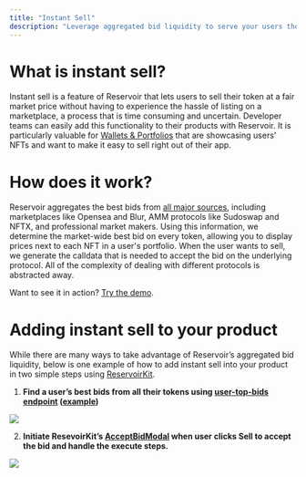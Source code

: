 ```yaml
---
title: "Instant Sell"
description: "Leverage aggregated bid liquidity to serve your users the best bids on their NFTs"
---
```


# What is instant sell?

Instant sell is a feature of Reservoir that lets users to sell their token at a fair market price without having to experience the hassle of listing on a marketplace, a process that is time consuming and uncertain. Developer teams can easily add this functionality to their products with Reservoir. It is particularly valuable for [Wallets & Portfolios](/docs/walletportfolio-app) that are showcasing users' NFTs and want to make it easy to sell right out of their app.

# How does it work?

Reservoir aggregates the best bids from [all major sources](/docs/supported-marketplaces), including marketplaces like Opensea and Blur, AMM protocols like Sudoswap and NFTX, and professional market makers. Using this information, we determine the market-wide best bid on every token, allowing you to display prices next to each NFT in a user's portfolio. When the user wants to sell, we generate the calldata that is needed to accept the bid on the underlying protocol. All of the complexity of dealing with different protocols is abstracted away.

Want to see it in action? [Try the demo](https://instantsell.io/).

# Adding instant sell to your product

While there are many ways to take advantage of Reservoir’s aggregated bid liquidity, below is one example of how to add instant sell into your product in two simple steps using [ReservoirKit](/reference/reservoirkit).

1. **Find a user’s best bids from all their tokens using [user-top-bids endpoint](/reference/getordersusersusertopbidsv2) ([example](https://api.reservoir.tools/orders/users/0xD5c0D17cCb9071D27a4F7eD8255F59989b9aee0d/top-bids/v1?optimizeCheckoutURL=false\&normalizeRoyalties=false\&sortBy=floorDifferencePercentage\&sortDirection=desc\&limit=20))**

![](/images/docs/afab20e-Screen_Shot_2022-12-07_at_5.36.18_PM.png)

2. **Initiate ResevoirKit’s [AcceptBidModal](/reference/acceptbid-modal) when user clicks Sell to accept the bid and handle the execute steps.**

![](/images/docs/60257b9-uikit.png)